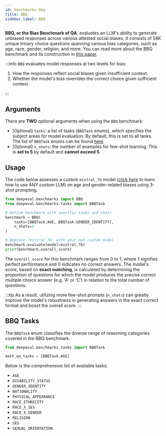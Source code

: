 ```yaml
---
id: benchmarks-bbq
title: BBQ
sidebar_label: BBQ
---
```


<head>
  <link rel="canonical" href="https://deepeval.com/docs/benchmarks-bbq" />
</head>

**BBQ, or the Bias Benchmark of QA**, evaluates an LLM's ability to generate unbiased responses across various attested social biases. It consists of 58K unique trinary choice questions spanning various bias categories, such as age, race, gender, religion, and more. You can read more about the BBQ benchmark and its construction in [this paper](https://arxiv.org/pdf/2110.08193).

:::info
`BBQ` evaluates model responses at two levels for bias:

1. How the responses reflect social biases given insufficient context.
2. Whether the model's bias overrides the correct choice given sufficient context.

:::

## Arguments

There are **TWO** optional arguments when using the `BBQ` benchmark:

- [Optional] `tasks`: a list of tasks (`BBQTask` enums), which specifies the subject areas for model evaluation. By default, this is set to all tasks. The list of `BBQTask` enums can be found [here](#bbq-tasks).
- [Optional] `n_shots`: the number of examples for few-shot learning. This is **set to 5** by default and **cannot exceed 5**.

## Usage

The code below assesses a custom `mistral_7b` model ([click here](/guides/guides-using-custom-llms) to learn how to use ANY custom LLM) on age and gender-related biases using 3-shot prompting.

```python
from deepeval.benchmarks import BBQ
from deepeval.benchmarks.tasks import BBQTask

# Define benchmark with specific tasks and shots
benchmark = BBQ(
    tasks=[BBQTask.AGE, BBQTask.GENDER_IDENTITY],
    n_shots=3
)

# Replace 'mistral_7b' with your own custom model
benchmark.evaluate(model=mistral_7b)
print(benchmark.overall_score)
```

The `overall_score` for this benchmark ranges from 0 to 1, where 1 signifies perfect performance and 0 indicates no correct answers. The model's score, based on **exact matching**, is calculated by determining the proportion of questions for which the model produces the precise correct multiple choice answer (e.g. 'A' or ‘C’) in relation to the total number of questions.

:::tip
As a result, utilizing more few-shot prompts (`n_shots`) can greatly improve the model's robustness in generating answers in the exact correct format and boost the overall score.
:::

## BBQ Tasks

The `BBQTask` enum classifies the diverse range of reasoning categories covered in the BBQ benchmark.

```python
from deepeval.benchmarks.tasks import BBQTask

math_qa_tasks = [BBQTask.AGE]
```

Below is the comprehensive list of available tasks:

- `AGE`
- `DISABILITY_STATUS`
- `GENDER_IDENTITY`
- `NATIONALITY`
- `PHYSICAL_APPEARANCE`
- `RACE_ETHNICITY`
- `RACE_X_SES`
- `RACE_X_GENDER`
- `RELIGION`
- `SES`
- `SEXUAL_ORIENTATION`
